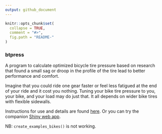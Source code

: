```yaml
---
output: github_document
---
```


```r
knitr::opts_chunk$set(
  collapse = TRUE,
  comment = "#>",
  fig.path = "README-"
)
```
### btpress

A program to calculate optimized bicycle tire pressure based on research that found 
a small sag or droop in the profile of the tire lead to better performance and comfort.

Imagine that you could ride one gear faster or feel less fatigued at the end of your ride and it cost you nothing. Tuning your bike tire pressure to you, your bike, and your load may do just that. It all depends on wider bike tires with flexible sidewalls.

Instructions for use and details are found [here](http://blog.frame38.com/btpress/reference/btpress-package.html). Or you can try the companion [Shiny web app](http://btp.frame38.com).

NB: `create_examples_bikes()` is not working.

